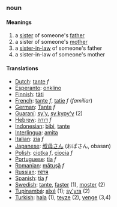 ===noun===

====Meanings====
#a [[sister]] of someone's [[father]]
#a sister of someone's [[mother]]
#a [[sister-in-law]] of someone's father
#a sister-in-law of someone's mother

====Translations====
*[[Dutch]]: [[tante]] ''f''
*[[Esperanto]]: [[onklino]]
*[[Finnish]]: [[täti]]
*[[French]]: [[tante]] ''f'', [[tatie]] ''f'' (''familiar'')
*[[German]]: [[Tante]] ''f''
*[[Guaraní]]: [[sy'y]], [[sy kypy'y]] (2)
*[[Hebrew]]: [[דודה]] ''f''
*[[Indonesian]]: [[bibi]], [[tante]]
*[[Interlingua]]: [[amita]]
*[[Italian]]: [[zia]] ''f''
*[[Japanese]]: [[叔母さん]] (おばさん, obasan)
*[[Polish]]: [[ciotka]] ''f'', [[ciocia]] ''f''
*[[Portuguese]]: [[tia]] ''f''
*[[Romanian]]: [[mătuşă]] ''f''
*[[Russian]]: [[тётя]]
*[[Spanish]]: [[tía]] ''f''
*[[Swedish]]: [[tante]], [[faster]] (1), [[moster]] (2) 
*[[Tupinambá]]: [[aîxé]] (1); [[sy'yra]] (2)
*[[Turkish]]: [[hala]] (1), [[teyze]] (2), [[yenge]] (3,4)